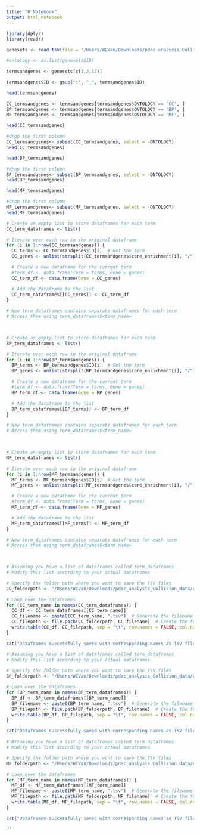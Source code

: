 ---
title: "R Notebook"
output: html_notebook
---

```{r}
library(dplyr)
library(readr)
```


```{r}
genesets <- read_tsv(file = "/Users/WCVan/Downloads/pdac_analysis_Collision_data/exocrine_results/clusterprofilerout_GO/GENESET_exocrine_allgenes.tsv")
```

```{r}
#ontology <- as.list(genesets$ID)
```


```{r}
termsandgenes <- genesets[c(1,2,12)]
```

```{r}
termsandgenes$ID <- gsub(":", "_", termsandgenes$ID)
```

```{r}
head(termsandgenes)
```

```{r}
CC_termsandgenes <- termsandgenes[termsandgenes$ONTOLOGY == 'CC', ]
BP_termsandgenes <- termsandgenes[termsandgenes$ONTOLOGY == 'BP', ]
MF_termsandgenes <- termsandgenes[termsandgenes$ONTOLOGY == 'MF', ]
```

```{r}
head(CC_termsandgenes)
```
```{r}
#drop the first column
CC_termsandgenes<- subset(CC_termsandgenes, select = -ONTOLOGY)
head(CC_termsandgenes)
```


```{r}
head(BP_termsandgenes)
```
```{r}
#drop the first column
BP_termsandgenes<- subset(BP_termsandgenes, select = -ONTOLOGY)
head(BP_termsandgenes)
```


```{r}
head(MF_termsandgenes)
```
```{r}
#drop the first column
MF_termsandgenes<- subset(MF_termsandgenes, select = -ONTOLOGY)
head(MF_termsandgenes)
```



```{r}
# Create an empty list to store dataframes for each term
CC_term_dataframes <- list()

# Iterate over each row in the original dataframe
for (i in 1:nrow(CC_termsandgenes)) {
  CC_terms <- CC_termsandgenes$ID[i]  # Get the term
  CC_genes <- unlist(strsplit(CC_termsandgenes$core_enrichment[i], "/"))  # Get the gene names

  # Create a new dataframe for the current term
  #term_df <- data.frame(Term = terms, Gene = genes)
  CC_term_df <- data.frame(Gene = CC_genes)

  # Add the dataframe to the list
  CC_term_dataframes[[CC_terms]] <- CC_term_df
}

# Now term_dataframes contains separate dataframes for each term
# Access them using term_dataframes$<term_name>

 
```




```{r}
# Create an empty list to store dataframes for each term
BP_term_dataframes <- list()

# Iterate over each row in the original dataframe
for (i in 1:nrow(BP_termsandgenes)) {
  BP_terms <- BP_termsandgenes$ID[i]  # Get the term
  BP_genes <- unlist(strsplit(BP_termsandgenes$core_enrichment[i], "/"))  # Get the gene names

  # Create a new dataframe for the current term
  #term_df <- data.frame(Term = terms, Gene = genes)
  BP_term_df <- data.frame(Gene = BP_genes)

  # Add the dataframe to the list
  BP_term_dataframes[[BP_terms]] <- BP_term_df
}

# Now term_dataframes contains separate dataframes for each term
# Access them using term_dataframes$<term_name>

 
```




```{r}
# Create an empty list to store dataframes for each term
MF_term_dataframes <- list()

# Iterate over each row in the original dataframe
for (i in 1:nrow(MF_termsandgenes)) {
  MF_terms <- MF_termsandgenes$ID[i]  # Get the term
  MF_genes <- unlist(strsplit(MF_termsandgenes$core_enrichment[i], "/"))  # Get the gene names

  # Create a new dataframe for the current term
  #term_df <- data.frame(Term = terms, Gene = genes)
  MF_term_df <- data.frame(Gene = MF_genes)

  # Add the dataframe to the list
  MF_term_dataframes[[MF_terms]] <- MF_term_df
}

# Now term_dataframes contains separate dataframes for each term
# Access them using term_dataframes$<term_name>

 
```
 


```{r}
# Assuming you have a list of dataframes called term_dataframes
# Modify this list according to your actual dataframes

# Specify the folder path where you want to save the TSV files
CC_folderpath <- "/Users/WCVan/Downloads/pdac_analysis_Collision_data/exocrine_results/GO_gsea/exocrine_all_genesetsCC"

# Loop over the dataframes
for (CC_term_name in names(CC_term_dataframes)) {
  CC_df <- CC_term_dataframes[[CC_term_name]]
  CC_filename <- paste0(CC_term_name, ".tsv")  # Generate the filename
  CC_filepath <- file.path(CC_folderpath, CC_filename)  # Create the full filepath
  write.table(CC_df, CC_filepath, sep = "\t", row.names = FALSE, col.names = FALSE, quote=FALSE)  # Save as TSV
}

cat("Dataframes successfully saved with corresponding names as TSV files.\n")
```


```{r}
# Assuming you have a list of dataframes called term_dataframes
# Modify this list according to your actual dataframes

# Specify the folder path where you want to save the TSV files
BP_folderpath <- "/Users/WCVan/Downloads/pdac_analysis_Collision_data/exocrine_results/GO_gsea/exocrine_all_genesetsBP"

# Loop over the dataframes
for (BP_term_name in names(BP_term_dataframes)) {
  BP_df <- BP_term_dataframes[[BP_term_name]]
  BP_filename <- paste0(BP_term_name, ".tsv")  # Generate the filename
  BP_filepath <- file.path(BP_folderpath, BP_filename)  # Create the full filepath
  write.table(BP_df, BP_filepath, sep = "\t", row.names = FALSE, col.names = FALSE, quote=FALSE)  # Save as TSV
}

cat("Dataframes successfully saved with corresponding names as TSV files.\n")
```

```{r}
# Assuming you have a list of dataframes called term_dataframes
# Modify this list according to your actual dataframes

# Specify the folder path where you want to save the TSV files
MF_folderpath <- "/Users/WCVan/Downloads/pdac_analysis_Collision_data/exocrine_results/GO_gsea/exocrine_all_genesetsMF"

# Loop over the dataframes
for (MF_term_name in names(MF_term_dataframes)) {
  MF_df <- MF_term_dataframes[[MF_term_name]]
  MF_filename <- paste0(MF_term_name, ".tsv")  # Generate the filename
  MF_filepath <- file.path(MF_folderpath, MF_filename)  # Create the full filepath
  write.table(MF_df, MF_filepath, sep = "\t", row.names = FALSE, col.names = FALSE, quote=FALSE)  # Save as TSV
}

cat("Dataframes successfully saved with corresponding names as TSV files.\n")
```



```


